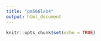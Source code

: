 ```yaml
---
title: "pm566lab4"
output: html_document
---
```


```r
knitr::opts_chunk$set(echo = TRUE)
```

